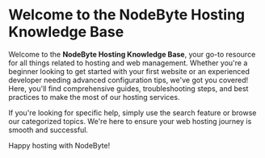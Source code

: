 # Welcome to the NodeByte Hosting Knowledge Base

Welcome to the **NodeByte Hosting Knowledge Base**, your go-to resource for all things related to hosting and web management. Whether you're a beginner looking to get started with your first website or an experienced developer needing advanced configuration tips, we've got you covered! Here, you'll find comprehensive guides, troubleshooting steps, and best practices to make the most of our hosting services. 

If you're looking for specific help, simply use the search feature or browse our categorized topics. We're here to ensure your web hosting journey is smooth and successful. 

Happy hosting with NodeByte!
